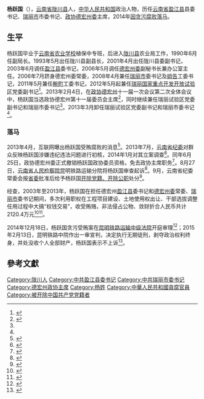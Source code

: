 '''杨跃国'''（{{bd|1961年|12月||}}），[[云南省|云南省]][[陇川县|陇川县]]人，[[中华人民共和国|中华人民共和国]]政治人物，历任[[云南省|云南省]][[盈江县|盈江县]]县委书记、[[瑞丽市|瑞丽市]]市委书记、[[中国人民政治协商会议德宏傣族景颇族自治州委员会|政协德宏州委]]主席，2014年[[中共十八大以来的反腐败工作|因贪污腐败落马]]。

==生平==

杨跃国毕业于[[云南农业职业技术学院|云南省农业学校]]植保中专班，后进入[[陇川县|陇川县]]农业局工作，1990年6月任副局长。1993年5月出任陇川县副县长，2001年4月出任陇川县委副书记，2003年6月调任[[盈江县|盈江县]]委书记，2006年5月调任[[中共德宏州委|德宏州委]]副秘书长兼办公室主任。2006年7月跻身德宏州委常委，2008年4月兼任[[瑞丽市|瑞丽市]]委书记及[[姐告边境贸易经济区|姐告]]工委书记，2011年5月兼任[[畹町镇|畹町]]工委书记，2012年5月起兼任[[瑞丽国家重点开发开放试验区|瑞丽国家重点开发开放试验区]]党委副书记<ref name="孔雀之乡">{{cite news |author= |title=云南省德宏州政协主席杨跃国正接受组织调查 |url=http://politics.people.com.cn/n/2014/0106/c1001-24037492.html |newspaper=孔雀之乡网 |date=2014-01-06 |access-date=2019-12-05 |archive-date=2019-12-05 |archive-url=https://web.archive.org/web/20191205135945/http://politics.people.com.cn/n/2014/0106/c1001-24037492.html |dead-url=no }}</ref>。2013年2月4日，在[[中国人民政治协商会议德宏傣族景颇族自治州委员会|政协德宏州]]十一届一次会议第二次全体会议中，杨跃国当选政协德宏州第十一届委员会主席<ref>{{cite news |author1=曹园雅 |author2=朱边勇 |title=新一届政协领导机构产生 |url=http://115.236.76.50/dhtjb/html/2013-02/05/content_1_3.htm |newspaper=[[德宏团结报|德宏团结报]] |date=2013-02-05 |access-date=2019012-04 |archive-date=2019-12-05 |archive-url=https://web.archive.org/web/20191205141535/http://115.236.76.50/dhtjb/html/2013-02/05/content_1_3.htm |dead-url=no }}</ref>，同时继续兼任瑞丽试验区党委副书记和瑞丽市委书记<ref name="孔雀之乡"/>。2013年3月卸任瑞丽试验区党委副书记和瑞丽市委书记<ref name="孔雀之乡"/>。

===落马===

2013年4月，互联网曝出杨跃国受贿腐败的消息<ref>{{Cite web |url=http://blog.sina.com.cn/s/blog_7d56f4be0101i1vf.html |title=网爆瑞丽市委书记杨跃国受贿腐败。   新浪网：2013年4月11日 |access-date=2013年4月26日 |archive-date=2016年3月4日 |archive-url=https://web.archive.org/web/20160304094829/http://blog.sina.com.cn/s/blog_7d56f4be0101i1vf.html |dead-url=no }}</ref>。2013年7月，[[中共云南省纪律检查委员会|云南省纪委]]对群众反映杨跃国涉嫌违纪违法问题进行初核，2014年1月对其立案调查<ref>{{cite news |author= |title=德宏州政协主席杨跃国涉嫌严重违纪正接受组织调查 |url= |newspaper=[[德宏团结报|德宏团结报]] |date=2014-01-08 |access-date=2019-12-04 }}</ref>。同年6月25日，政协德宏州委正式撤销杨跃国政协委员资格，免去政协主席职务<ref>{{cite news |author= |title=政协德宏州委员会常务委员会关于 撤销杨跃国政协德宏州第十一届委员会委员 资格免去其州政协主席职务的决定 |url=http://115.236.76.50/dhtjb/html/2014-06/26/content_1_7.htm |newspaper=[[德宏团结报|德宏团结报]] |date=2014-06-26 |access-date=2019-12-04 |archive-date=2019-12-05 |archive-url=https://web.archive.org/web/20191205135943/http://115.236.76.50/dhtjb/html/2014-06/26/content_1_7.htm |dead-url=no }}</ref>。8月27日，[[云南省人民检察院|云南省人民检察院]]昆明铁路运输分院将杨跃国审查起诉<ref>{{cite news |author=陈菲 |title=杨跃国、范汝坤、杨光成被移送审查起诉 |url=http://115.236.76.50/dhtjb/html/2014-08/28/content_1_1.htm |newspaper=[[新华社|新华社]] |date=2014-08-27 |access-date=2019-12-05 |archive-date=2019-12-05 |archive-url=https://web.archive.org/web/20191205141455/http://115.236.76.50/dhtjb/html/2014-08/28/content_1_1.htm |dead-url=no }}</ref>。9月，云南省纪委常委会报[[中共云南省委|省委]]批准后给予杨跃国[[双开|开除党籍、开除公职]]处分<ref>{{cite news |author1=吴华丽 |author2=崔汶 |title=云南德宏原政协主席杨跃国受贿2000余万元 被双开 |url=http://politics.people.com.cn/n/2014/1012/c1001-25817463.html |newspaper=[[中国新闻社|中国新闻网]] |date=2014-10-12 |access-date=2019-12-05 |archive-date=2015-03-31 |archive-url=https://web.archive.org/web/20150331195630/http://politics.people.com.cn/n/2014/1012/c1001-25817463.html |dead-url=no }}</ref>。

经查，2003年至2013年，杨跃国在担任德宏州[[盈江县|盈江县]]委书记和[[中共德宏州委|德宏州委]]常委、[[瑞丽市|瑞丽市]]委书记期间，多次利用职权在工程项目建设、土地使用权出让、干部选拔调整任用过程中大搞“权钱交易”，收受贿赂，非法侵占公物、敛财折合人民币共计2120.4万元<ref>{{cite news |author1=焦迪 |author2=李艳 |title=省纪委到我州召开杨跃国 严重违纪违法案件通报会 |url=http://115.236.76.50/dhtjb/html/2014-10/14/content_1_2.htm |newspaper=[[德宏团结报|德宏团结报]] |date=2014-10-14 |access-date=2019-12-05 |archive-url=https://web.archive.org/web/20191205135944/http://115.236.76.50/dhtjb/html/2014-10/14/content_1_2.htm |archive-date=2019-12-05 |dead-url=yes }}</ref><ref>{{cite news |author= |title=云南德宏政协原主席杨跃国涉贪污受贿2100余万受审 |url=http://news.jcrb.com/jxsw/201412/t20141220_1460872.html |newspaper=[[中国新闻社|中国新闻网]] |date=2014-12-20 |access-date=2019-12-05 |archive-date=2019-12-05 |archive-url=https://web.archive.org/web/20191205135946/http://news.jcrb.com/jxsw/201412/t20141220_1460872.html |dead-url=no }}</ref>。

2014年12月18日，杨跃国贪污受贿案在[[昆明铁路运输中级法院|昆明铁路运输中级法院]]开庭审理<ref>{{cite news |author= |title=昆明铁路运输中院开庭审理德宏政协原主席杨跃国涉嫌贪污受贿案 |url=http://115.236.76.50/dhtjb/html/2015-01/23/content_5_16.htm |newspaper=[[德宏团结报|德宏团结报]] |date=2015-01-23 |access-date=2019-12-05 |archive-date=2019-12-05 |archive-url=https://web.archive.org/web/20191205135946/http://115.236.76.50/dhtjb/html/2015-01/23/content_5_16.htm |dead-url=no }}</ref>；2015年2月13日，昆明铁路中院作出一审宣判，决定执行无期徒刑，剥夺政治权利终身，并处没收个人全部财产，杨跃国表示不上诉<ref>{{cite news |author= |title=云南省德宏州原政协主席杨跃国涉受贿被判无期 |url=http://www.bj-news.com/news/loc/2015/0215/277815.html |newspaper=[[新华社|新华社]] |date=2015-02-15 |access-date=2019-12-05 |archive-date=2019-12-05 |archive-url=https://web.archive.org/web/20191205135945/http://www.bj-news.com/news/loc/2015/0215/277815.html |dead-url=no }}</ref>。

== 參考文獻 ==
{{reflist}}

{{start box}}
{{s-par|prc-lcppcc}}
{{s-before|[[孟必光|孟必光]]}}
{{s-title|[[中国人民政治协商会议德宏傣族景颇族自治州委员会|政协德宏州委]]主席|2013年2月－2014年1月}}
{{s-after|[[番跃平|番跃平]]}}
{{s-ppo|cpc}}
{{s-before|[[柳五三|柳五三]]}}
{{s-title|[[中国共产党瑞丽市委员会|中国共产党瑞丽市委员会]]书记|2008年4月－2013年3月}}
{{s-after|[[蔡四宏|蔡四宏]]}}
{{s-before|[[汪宝泉|汪宝泉]]}}
{{s-title|[[中国共产党盈江县委员会|中国共产党盈江县委员会]]书记|2003年6月－2006年5月}}
{{s-after|[[杨赛光|杨赛光]]}}
{{end box}}

{{中共十八大以来的反腐败工作}}

[[Category:陇川人|Category:陇川人]]
[[Category:中共盈江县委书记|Category:中共盈江县委书记]]
[[Category:中共瑞丽市委书记|Category:中共瑞丽市委书记]]
[[Category:德宏州政协主席|Category:德宏州政协主席]]
[[Category:杨姓|Category:杨姓]]
[[Category:中華人民共和國貪腐官員|Category:中華人民共和國貪腐官員]]
[[Category:被开除中国共产党党籍者|Category:被开除中国共产党党籍者]]